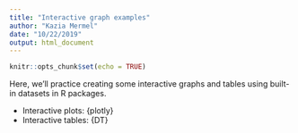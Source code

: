 ```yaml
---
title: "Interactive graph examples"
author: "Kazia Mermel"
date: "10/22/2019"
output: html_document
---
```


```r
knitr::opts_chunk$set(echo = TRUE)
```

Here, we'll practice creating some interactive graphs and tables using built-in datasets in R packages.

 - Interactive plots: {plotly}
 - Interactive tables: {DT}
 
 